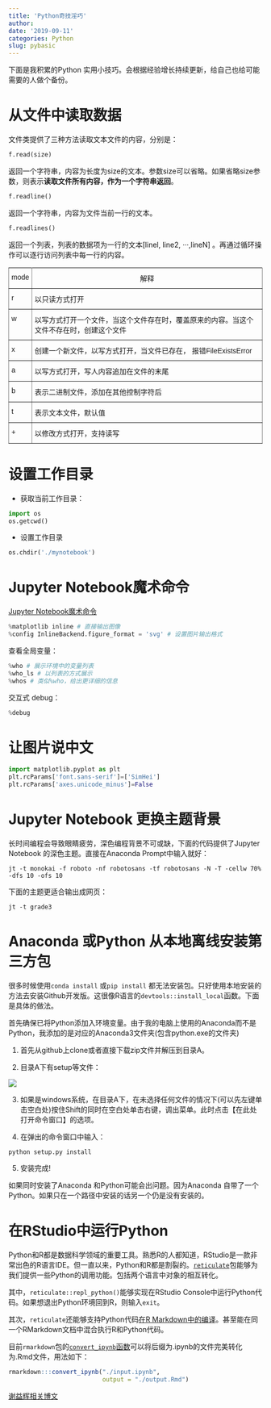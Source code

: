 ```yaml
---
title: 'Python奇技淫巧'
author: 
date: '2019-09-11'
categories: Python
slug: pybasic
---
```


下面是我积累的Python 实用小技巧。会根据经验增长持续更新，给自己也给可能需要的人做个备份。


# 从文件中读取数据

文件类提供了三种方法读取文本文件的内容，分别是：

```python
f.read(size)
```

返回一个字符串，内容为长度为size的文本。参数size可以省略。如果省略size参数，则表示**读取文件所有内容，作为一个字符串返回**。
```python
f.readline()
```

返回一个字符串，内容为文件当前一行的文本。

```python
f.readlines()
```
返回一个列表，列表的数据项为一行的文本[linel, line2, ···,lineN] 。再通过循环操作可以逐行访问列表中每一行的内容。

<center>
<table style="border-collapse:collapse;border-spacing:0" class="tg"><tr><th style="font-family:Arial, sans-serif;font-size:14px;font-weight:normal;padding:10px 5px;border-style:solid;border-width:1px;overflow:hidden;word-break:normal;border-color:inherit;text-align:center;vertical-align:top">mode </th><th style="font-family:Arial, sans-serif;font-size:14px;font-weight:normal;padding:10px 5px;border-style:solid;border-width:1px;overflow:hidden;word-break:normal;border-color:inherit;text-align:center;vertical-align:top">解释</th></tr><tr><td style="font-family:Arial, sans-serif;font-size:14px;padding:10px 5px;border-style:solid;border-width:1px;overflow:hidden;word-break:normal;border-color:inherit;text-align:left;vertical-align:top">r </td><td style="font-family:Arial, sans-serif;font-size:14px;padding:10px 5px;border-style:solid;border-width:1px;overflow:hidden;word-break:normal;border-color:inherit;text-align:left;vertical-align:top">以只读方式打开</td></tr><tr><td style="font-family:Arial, sans-serif;font-size:14px;padding:10px 5px;border-style:solid;border-width:1px;overflow:hidden;word-break:normal;border-color:inherit;text-align:left;vertical-align:top">w</td><td style="font-family:Arial, sans-serif;font-size:14px;padding:10px 5px;border-style:solid;border-width:1px;overflow:hidden;word-break:normal;border-color:inherit;text-align:left;vertical-align:top">以写方式打开一个文件，当这个文件存在时，覆盖原来的内容。当这个文件不存在时，创建这个文件</td></tr><tr><td style="font-family:Arial, sans-serif;font-size:14px;padding:10px 5px;border-style:solid;border-width:1px;overflow:hidden;word-break:normal;border-color:inherit;text-align:left;vertical-align:top">x</td><td style="font-family:Arial, sans-serif;font-size:14px;padding:10px 5px;border-style:solid;border-width:1px;overflow:hidden;word-break:normal;border-color:inherit;text-align:left;vertical-align:top">创建一个新文件，以写方式打开，当文件已存在， 报错FileExistsError</td></tr><tr><td style="font-family:Arial, sans-serif;font-size:14px;padding:10px 5px;border-style:solid;border-width:1px;overflow:hidden;word-break:normal;border-color:inherit;text-align:left;vertical-align:top">a </td><td style="font-family:Arial, sans-serif;font-size:14px;padding:10px 5px;border-style:solid;border-width:1px;overflow:hidden;word-break:normal;border-color:inherit;text-align:left;vertical-align:top">以写方式打开，写人内容追加在文件的末尾</td></tr><tr><td style="font-family:Arial, sans-serif;font-size:14px;padding:10px 5px;border-style:solid;border-width:1px;overflow:hidden;word-break:normal;border-color:inherit;text-align:left;vertical-align:top">b </td><td style="font-family:Arial, sans-serif;font-size:14px;padding:10px 5px;border-style:solid;border-width:1px;overflow:hidden;word-break:normal;border-color:inherit;text-align:left;vertical-align:top">表示二进制文件，添加在其他控制字符后</td></tr><tr><td style="font-family:Arial, sans-serif;font-size:14px;padding:10px 5px;border-style:solid;border-width:1px;overflow:hidden;word-break:normal;border-color:inherit;text-align:left;vertical-align:top">t</td><td style="font-family:Arial, sans-serif;font-size:14px;padding:10px 5px;border-style:solid;border-width:1px;overflow:hidden;word-break:normal;border-color:inherit;text-align:left;vertical-align:top">表示文本文件，默认值</td></tr><tr><td style="font-family:Arial, sans-serif;font-size:14px;padding:10px 5px;border-style:solid;border-width:1px;overflow:hidden;word-break:normal;border-color:inherit;text-align:left;vertical-align:top">+</td><td style="font-family:Arial, sans-serif;font-size:14px;padding:10px 5px;border-style:solid;border-width:1px;overflow:hidden;word-break:normal;border-color:inherit;text-align:left;vertical-align:top">以修改方式打开，支持读写</td></tr></table>
</center>

# 设置工作目录

+ 获取当前工作目录：
```python
import os
os.getcwd()    
```
+ 设置工作目录

```python
os.chdir('./mynotebook') 
```

# Jupyter Notebook魔术命令

[Jupyter Notebook魔术命令](http://blog.rexking6.top/2019/11/20/7%E4%B8%AAPython%E6%95%B0%E6%8D%AE%E5%88%86%E6%9E%90%E5%B7%A5%E5%85%B7/)

```python
%matplotlib inline # 直接输出图像
%config InlineBackend.figure_format = 'svg' # 设置图片输出格式
```

查看全局变量：

```python
%who # 展示环境中的变量列表
%who_ls # 以列表的方式展示
%whos # 类似%who，给出更详细的信息
```
交互式 debug：

```python
%debug
```


# 让图片说中文

```python
import matplotlib.pyplot as plt
plt.rcParams['font.sans-serif']=['SimHei']
plt.rcParams['axes.unicode_minus']=False
```
# Jupyter Notebook 更换主题背景

长时间编程会导致眼睛疲劳，深色编程背景不可或缺，下面的代码提供了Jupyter Notebook 的深色主题。直接在Anaconda Prompt中输入就好：

```
jt -t monokai -f roboto -nf robotosans -tf robotosans -N -T -cellw 70% -dfs 10 -ofs 10
```
下面的主题更适合输出成网页：

```
jt -t grade3
```

# Anaconda 或Python 从本地离线安装第三方包

很多时候使用`conda install` 或`pip install` 都无法安装包。只好使用本地安装的方法去安装Github开发版。这很像R语言的`devtools::install_local`函数。下面是具体的做法。

首先确保已将Python添加入环境变量。由于我的电脑上使用的Anaconda而不是Python，我添加的是对应的Anaconda3文件夹(包含python.exe的文件夹)



1. 首先从github上clone或者直接下载zip文件并解压到目录A。

2. 目录A下有setup等文件：

![](https://img-blog.csdnimg.cn/20190124095012527.png)

3. 如果是windows系统，在目录A下，在未选择任何文件的情况下(可以先左键单击空白处)按住Shift的同时在空白处单击右键，调出菜单。此时点击【在此处打开命令窗口】的选项。

4. 在弹出的命令窗口中输入：

```
python setup.py install
```
5. 安装完成!

如果同时安装了Anaconda 和Python可能会出问题。因为Anaconda 自带了一个Python。如果只在一个路径中安装的话另一个仍是没有安装的。

# 在RStudio中运行Python

Python和R都是数据科学领域的重要工具。熟悉R的人都知道，RStudio是一款非常出色的R语言IDE。但一直以来，Python和R都是割裂的。[`reticulate`](https://rstudio.github.io/reticulate/)包能够为我们提供一些Python的调用功能。包括两个语言中对象的相互转化。

其中，`reticulate::repl_python()`能够实现在RStudio Console中运行Python代码。如果想退出Python环境回到R，则输入`exit`。

其次，`reticulate`还能够支持Python代码[在R Markdown中的编译](https://rstudio.github.io/reticulate/#python-in-r-markdown)。甚至能在同一个RMarkdown文档中混合执行R和Python代码。

目前`rmarkdown`包的[`convert_ipynb`函数](https://rmarkdown.rstudio.com/docs/reference/convert_ipynb.html)可以将后缀为.ipynb的文件完美转化为.Rmd文件，用法如下：

```r
rmarkdown:::convert_ipynb("./input.ipynb",
                          output = "./output.Rmd")
```

[谢益辉相关博文](https://yihui.org/cn/2019/07/hidden-gem/#comment-4698181689)




